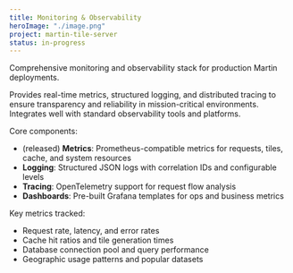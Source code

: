 ```yaml
---
title: Monitoring & Observability
heroImage: "./image.png"
project: martin-tile-server
status: in-progress
---
```


Comprehensive monitoring and observability stack for production Martin deployments.

Provides real-time metrics, structured logging, and distributed tracing to ensure transparency and reliability in mission-critical environments.
Integrates well with standard observability tools and platforms.

Core components:

- (released) **Metrics**: Prometheus-compatible metrics for requests, tiles, cache, and system resources
- **Logging**: Structured JSON logs with correlation IDs and configurable levels
- **Tracing**: OpenTelemetry support for request flow analysis
- **Dashboards**: Pre-built Grafana templates for ops and business metrics

Key metrics tracked:

- Request rate, latency, and error rates
- Cache hit ratios and tile generation times
- Database connection pool and query performance
- Geographic usage patterns and popular datasets
